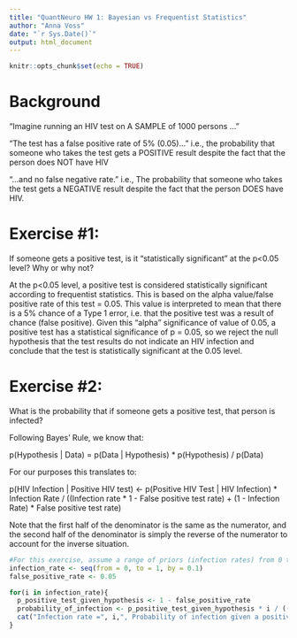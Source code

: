 ```yaml
---
title: "QuantNeuro HW 1: Bayesian vs Frequentist Statistics"
author: "Anna Voss"
date: "`r Sys.Date()`"
output: html_document
---
```

```r
knitr::opts_chunk$set(echo = TRUE)
```
# Background

"Imagine running an HIV test on A SAMPLE of 1000 persons ..."

"The test has a false positive rate of 5% (0.05)..."
i.e., the probability that someone who takes the test gets a POSITIVE result
despite the fact that the person does NOT have HIV

"...and no false negative rate." i.e., The probability that someone who takes
the test gets a NEGATIVE result despite the fact that the person DOES have HIV.


# Exercise #1:

If someone gets a positive test, is it "statistically significant" at the p<0.05 level? Why or why not?

At the p<0.05 level, a positive test is considered statistically significant according to frequentist statistics. This is based on the alpha value/false positive rate of this test = 0.05. This value is interpreted to mean that there is a 5% chance of a Type 1 error, i.e. that the positive test was a result of chance (false positive). Given this "alpha" significance of value of 0.05, a positive test has a statistical significance of p = 0.05, so we reject the null hypothesis that the test results do not indicate an HIV infection and conclude that the test is statistically significant at the 0.05 level. 

# Exercise #2: 

What is the probability that if someone gets a positive test, that person is infected?

Following Bayes' Rule, we know that: 

p(Hypothesis | Data) = p(Data | Hypothesis) * p(Hypothesis) / p(Data)

For our purposes this translates to: 

p(HIV Infection | Positive HIV test) <- p(Positive HIV Test | HIV Infection) * Infection Rate / ((Infection rate * 1 - False positive test rate) + (1 - Infection Rate) * False positive test rate) 

Note that the first half of the denominator is the same as the numerator, and the second half of the denominator is simply the reverse of the numerator to account for the inverse situation. 


```r
#For this exercise, assume a range of priors (infection rates) from 0 to 1 in steps of 0.1.
infection_rate <- seq(from = 0, to = 1, by = 0.1)
false_positive_rate <- 0.05

for(i in infection_rate){
  p_positive_test_given_hypothesis <- 1 - false_positive_rate
  probability_of_infection <- p_positive_test_given_hypothesis * i / ((i * (1 - false_positive_rate)) + ((1 - i) * false_positive_rate))
  cat("Infection rate =", i,", Probability of infection given a positive test =",probability_of_infection, "\n")
}
 
```

